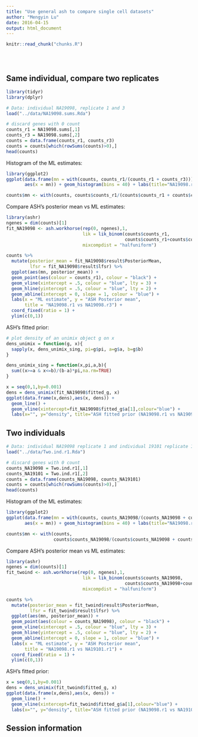 ```yaml
---
title: "Use general ash to compare single cell datasets"
author: "Mengyin Lu"
date: 2016-04-15
output: html_document
---
```


<!-- The file analysis/chunks.R contains chunks that define default settings
shared across the workflowr files. -->
```r
knitr::read_chunk("chunks.R")
```

<!-- Update knitr chunk options -->
```r
```

<!-- Insert the date the file was last updated -->
```r
```

<!-- Insert the code version (Git commit SHA1) if Git repository exists and R
 package git2r is installed -->
```r
```

## Same individual, compare two replicates
```r
library(tidyr)
library(dplyr)

# Data: individual NA19098, replicate 1 and 3
load("../data/NA19098.sums.Rda") 

# discard genes with 0 count
counts_r1 = NA19098.sums[,1]
counts_r3 = NA19098.sums[,2]
counts = data.frame(counts_r1, counts_r3)
counts = counts[which(rowSums(counts)>0),]
head(counts)
```

Histogram of the ML estimates:
```r
library(ggplot2)
ggplot(data.frame(mn = with(counts, counts_r1/(counts_r1 + counts_r3))),
       aes(x = mn)) + geom_histogram(bins = 40) + labs(title="NA19098.r1 vs NA19098.r3")

counts$mn <- with(counts, counts$counts_r1/(counts$counts_r1 + counts$counts_r3))
```

Compare ASH's posterior mean vs ML estimates:
```r
library(ashr)
ngenes = dim(counts)[1]
fit_NA19098 <- ash.workhorse(rep(0, ngenes),1,
                             lik = lik_binom(counts$counts_r1,
                                             counts$counts_r1+counts$counts_r3), 
                             mixcompdist = "halfuniform")

counts %>% 
  mutate(posterior_mean = fit_NA19098$result$PosteriorMean,
         lfsr = fit_NA19098$result$lfsr) %>%
  ggplot(aes(mn, posterior_mean)) +
  geom_point(aes(colour = counts_r1), colour = "black") +
  geom_vline(xintercept = .5, colour = "blue", lty = 3) + 
  geom_hline(yintercept = .5, colour = "blue", lty = 2) +
  geom_abline(intercept = 0, slope = 1, colour = "blue") +
  labs(x = "ML estimate", y = "ASH Posterior mean",
       title = "NA19098.r1 vs NA19098.r3") +
  coord_fixed(ratio = 1) +
  ylim(c(0,1))
```

ASH's fitted prior:
```r
# plot density of an unimix object g on x
dens_unimix = function(g, x){
  sapply(x, dens_unimix_sing, pi=g$pi, a=g$a, b=g$b)
}

dens_unimix_sing = function(x,pi,a,b){
  sum((x>=a & x<=b)/(b-a)*pi,na.rm=TRUE)
}

x = seq(0,1,by=0.001)
dens = dens_unimix(fit_NA19098$fitted_g, x)
ggplot(data.frame(x,dens),aes(x, dens)) + 
  geom_line() + 
  geom_vline(xintercept=fit_NA19098$fitted_g$a[1],colour="blue") +
  labs(x="", y="density", title="ASH fitted prior (NA19098.r1 vs NA19098.r3)")
```

## Two individuals
```r
# Data: individual NA19098 replicate 1 and individual 19101 replicate 1
load("../data/Two.ind.r1.Rda") 

# discard genes with 0 count
counts_NA19098 = Two.ind.r1[,1]
counts_NA19101 = Two.ind.r1[,2]
counts = data.frame(counts_NA19098, counts_NA19101)
counts = counts[which(rowSums(counts)>0),]
head(counts)
```

Histogram of the ML estimates:
```r
library(ggplot2)
ggplot(data.frame(mn = with(counts, counts_NA19098/(counts_NA19098 + counts_NA19101))),
       aes(x = mn)) + geom_histogram(bins = 40) + labs(title="NA19098.r1 vs NA19101.r1")

counts$mn <- with(counts, 
                  counts$counts_NA19098/(counts$counts_NA19098 + counts$counts_NA19101))
```

Compare ASH's posterior mean vs ML estimates:
```r
library(ashr)
ngenes = dim(counts)[1]
fit_twoind <- ash.workhorse(rep(0, ngenes),1,
                             lik = lik_binom(counts$counts_NA19098,
                                             counts$counts_NA19098+counts$counts_NA19101), 
                             mixcompdist = "halfuniform")

counts %>% 
  mutate(posterior_mean = fit_twoind$result$PosteriorMean,
         lfsr = fit_twoind$result$lfsr) %>%
  ggplot(aes(mn, posterior_mean)) +
  geom_point(aes(colour = counts_NA19098), colour = "black") +
  geom_vline(xintercept = .5, colour = "blue", lty = 3) + 
  geom_hline(yintercept = .5, colour = "blue", lty = 2) +
  geom_abline(intercept = 0, slope = 1, colour = "blue") +
  labs(x = "ML estimate", y = "ASH Posterior mean",
       title = "NA19098.r1 vs NA19101.r1") +
  coord_fixed(ratio = 1) +
  ylim(c(0,1))
```

ASH's fitted prior:
```r
x = seq(0,1,by=0.001)
dens = dens_unimix(fit_twoind$fitted_g, x)
ggplot(data.frame(x,dens),aes(x, dens)) + 
  geom_line() + 
  geom_vline(xintercept=fit_twoind$fitted_g$a[1],colour="blue") +
  labs(x="", y="density", title="ASH fitted prior (NA19098.r1 vs NA19101.r1)")
```

## Session information

<!-- Insert the session information into the document -->
```r
```
